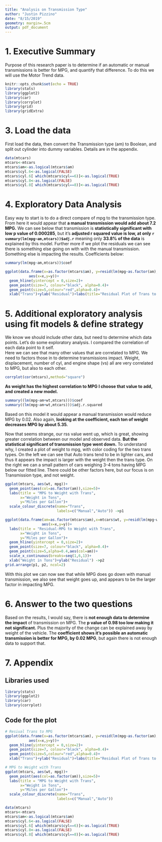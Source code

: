 ```yaml
---
title: "Analysis on Transmission Type"
author: "Justin Pizzino"
date: "8/15/2019"
geometry: margin=.5cm
output: pdf_document
---
```


# 1. Executive Summary
Purpose of this research paper is to determine if an automatic or manual transmissions is better for MPG, and quantify that difference.  To do this we will use the Motor Trend data.


```r
knitr::opts_chunk$set(echo = TRUE)
library(stats)
library(ggplot2)
library(car)
library(corrplot)
library(grid)
library(gridExtra)
```

# 3. Load the data
First load the data, then convert the Transmission type (am) to Boolean, and split out cylinder into dummy variables.  Details are in the appendix.

```r
data(mtcars)
mtcars<-mtcars
mtcars$am<-as.logical(mtcars$am)
mtcars$cyl.6<-as.logical(FALSE)
mtcars$cyl.6[ which(mtcars$cyl==6)]<-as.logical(TRUE)
mtcars$cyl.8<-as.logical(FALSE)
mtcars$cyl.8[ which(mtcars$cyl==8)]<-as.logical(TRUE)
```

# 4. Exploratory Data Analysis
Easy way to start is to do a direct compare of mpg to the transmission type.  From here it would appear that **a manual transmission would add about 7.2 MPG.**  We can see below that transmission is **statistically significant with low p value of 0.000285**, but it's **adjusted r squared value is low, at only `r summary(lm(mpg~am,mtcars))$adj.r`**  meaning only **33.8% of the data** is explained by this model.
Further more if we plot the residuals we can see there is something else going on with with the manual transmission.  Something else is impacting the results.  Coefficients below:
```r
summary(lm(mpg~am,mtcars))$coef
```
```r
ggplot(data.frame(x=as.factor(mtcars$am), y=resid(lm(mpg~as.factor(am),mtcars))),
           aes(x=x,y=y))+
  geom_hline(yintercept = 0,size=2)+
  geom_point(size=7, colour="black", alpha=0.4)+
  geom_point(size=5,colour="red",alpha=0.4)+
  xlab("Trans")+ylab("Residual")+labs(title="Residual Plot of Trans to MPG")
```

# 5. Additional exploratory analysis using fit models & define strategy
We know we should include other data, but need to determine which data points. Let's do some exploratory analysis.  I compared the correlation of each data point to it self.  
Here we can see that many other values that are correlated to MPG.  We need to factors those in to determine transmissions impact.
Weight, displacement, number of cyl, and engine shape (vs) all are very correlated to MPG, but also to each other.
```r
corrplot(cor(mtcars),method="square")
```

**As weight has the highest correlation to MPG I choose that value to add, and created a new model.**
```r
summary((lm(mpg~am+wt,mtcars)))$coef
summary((lm(mpg~am+wt,mtcars)))$adj.r.squared
```
Based on this model it would appear a manual transmission would reduce MPG by 0.02.  Also again, **looking at the coefficient, each ton of weight decreases MPG by about 5.35.**

Now that seems strange, our rss value went up, which is great, showing greater correlation between our model and observed data.  **But the statistical significant of transmission type went down.**  To understand why, I created a plot of weight to mpg, with color coding for the two trans types.
On the left we can see that Auto trans tend to be in lighter cars, and thus it appears the impact is larger with the weight then the trans type.
On the right we can a small pattern of cars weighing 3-4 tons having MPG below our fitted line.  There could be other factors here, but our focus is on Transmission type, and not weight.

```r
ggplot(mtcars, aes(wt, mpg))+
  geom_point(aes(col=as.factor(am)),size=5)+
  labs(title = "MPG to Weight with Trans",
       x="Weight in Tons",
       y="Miles per Gallon")+
  scale_colour_discrete(name="Trans",
                        labels=c("Manual","Auto")) ->p1

ggplot(data.frame(am=as.factor(mtcars$am),x=mtcars$wt, y=resid(lm(mpg~wt+as.factor(am),mtcars))),
                 aes(x=x,y=y))+
  labs(title = "Residual-MPG to Weight with Trans",
       x="Weight in Tons",
       y="Miles per Gallon")+
  geom_hline(yintercept = 0,size=2)+
  geom_point(size=7, colour="black", alpha=0.4)+
  geom_point(size=5,alpha=0.4,aes(col=am))+
  scale_x_continuous(breaks=seq(1,6,1))+
  xlab("Weight in Tons")+ylab("Residual") ->p2
grid.arrange(p1, p2, ncol=2)
```
With this plot we can now see that while MPG does go down with manual transmission, we also see that weight goes up, and appears to be the larger factor in impacting MPG.

# 6. Answer to the two questions
Based on the results, I would say, there is **not enough data to determine the impact** of transmission on MPG.  The **p value of 0.98 too low making it not significant.**  Plus the majority of the change can be explained away by weight of the vehicle.  The **coefficient shows it's possible an automatic transmission is better for MPG, by 0.02 MPG**, but again there is not enough data to support that.

# 7. Appendix
## Libraries used
```r
library(stats)
library(ggplot2)
library(car)
library(corrplot)
```

## Code for the plot
```r
# Resiual Trans to MPG
ggplot(data.frame(x=as.factor(mtcars$am), y=resid(lm(mpg~as.factor(am),mtcars))),
           aes(x=x,y=y))+
  geom_hline(yintercept = 0,size=2)+
  geom_point(size=7, colour="black", alpha=0.4)+
  geom_point(size=5,colour="red",alpha=0.4)+
  xlab("Trans")+ylab("Residual")+labs(title="Residual Plot of Trans to MPG")

# MPG to Weight with Trans
ggplot(mtcars, aes(wt, mpg))+
  geom_point(aes(col=as.factor(am)),size=5)+
  labs(title = "MPG to Weight with Trans",
       x="Weight in Tons",
       y="Miles per Gallon")+
  scale_colour_discrete(name="Trans",
                        labels=c("Manual","Auto"))
```

```r
data(mtcars)
mtcars<-mtcars
mtcars$am<-as.logical(mtcars$am)
mtcars$cyl.6<-as.logical(FALSE)
mtcars$cyl.6[ which(mtcars$cyl==6)]<-as.logical(TRUE)
mtcars$cyl.8<-as.logical(FALSE)
mtcars$cyl.8[ which(mtcars$cyl==8)]<-as.logical(TRUE)
```
